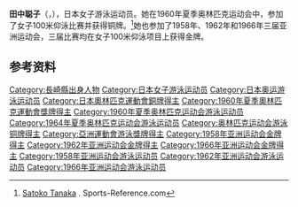 {{Infobox sportsperson
| name           = 田中聪子
|show-medals=yes
|medaltemplates={{MedalSport | 女子[[游泳|游泳]]}}
{{MedalCountry | {{JPN}} }}
{{MedalCompetition|[[奥林匹克运动会|奥林匹克运动会]]}}
{{MedalBronze| [[1960年夏季奥林匹克运动会|1960年 罗马]] |[[1960年夏季奧林匹克運動會游泳比賽|100米仰泳]]}}
}}

'''田中聪子'''（{{jpn|j=田中 聡子|hg=たなか さとこ|rm=Tanaka Satoko}}，{{bd|1942年|2月3日|||}}），日本女子游泳运动员。她在1960年夏季奥林匹克运动会中，参加了女子100米仰泳比赛并获得铜牌。<ref name=sr>[http://www.sports-reference.com/olympics/athletes/ta/satoko-tanaka-1.html Satoko Tanaka] {{Wayback|url=http://www.sports-reference.com/olympics/athletes/ta/satoko-tanaka-1.html |date=20120718065138 }}. Sports-Reference.com</ref>她也参加了1958年、1962年和1966年三届亚洲运动会，三届比赛均在女子100米仰泳项目上获得金牌。

== 参考资料 ==
{{Reflist}}

{{亚洲运动会游泳比赛女子100米仰泳冠军}}

{{Authority control}}
{{DEFAULTSORT:Tanaka Satoko}}
[[Category:長崎縣出身人物|Category:長崎縣出身人物]]
[[Category:日本女子游泳运动员|Category:日本女子游泳运动员]]
[[Category:日本奥运游泳运动员|Category:日本奥运游泳运动员]]
[[Category:日本奧林匹克運動會銅牌得主|Category:日本奧林匹克運動會銅牌得主]]
[[Category:1960年夏季奧林匹克運動會獎牌得主|Category:1960年夏季奧林匹克運動會獎牌得主]]
[[Category:1960年夏季奥林匹克运动会游泳运动员|Category:1960年夏季奥林匹克运动会游泳运动员]]
[[Category:1964年夏季奥林匹克运动会游泳运动员|Category:1964年夏季奥林匹克运动会游泳运动员]]
[[Category:奥林匹克运动会游泳铜牌得主|Category:奥林匹克运动会游泳铜牌得主]]
[[Category:亞洲運動會游泳獎牌得主|Category:亞洲運動會游泳獎牌得主]]
[[Category:1958年亚洲运动会金牌得主|Category:1958年亚洲运动会金牌得主]]
[[Category:1962年亚洲运动会金牌得主|Category:1962年亚洲运动会金牌得主]]
[[Category:1966年亚洲运动会金牌得主|Category:1966年亚洲运动会金牌得主]]
[[Category:1958年亚洲运动会游泳运动员|Category:1958年亚洲运动会游泳运动员]]
[[Category:1962年亚洲运动会游泳运动员|Category:1962年亚洲运动会游泳运动员]]
[[Category:1966年亚洲运动会游泳运动员|Category:1966年亚洲运动会游泳运动员]]